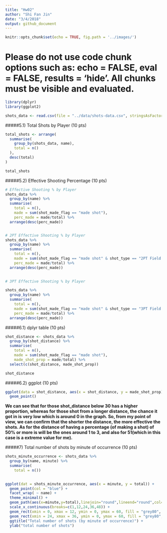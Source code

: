 ```yaml
---
title: "Hw02"
author: "Shi Fan Jin"
date: "3/4/2018"
output: github_document
---
```


```r
knitr::opts_chunk$set(echo = TRUE, fig.path = '../images/')
```
# Please do not use code chunk options such as: echo = FALSE, eval = FALSE, results = 'hide'. All chunks must be visible and evaluated.

```r
library(dplyr)
library(ggplot2)
```

```r
shots_data <- read.csv(file = "../data/shots-data.csv", stringsAsFactors = FALSE)
```

#####5.1) Total Shots by Player (10 pts)
```r

total_shots <- arrange(
  summarise(
    group_by(shots_data, name),
    total = n()
  ),
  desc(total)
)

total_shots


```

#####5.2) Effective Shooting Percentage (10 pts)
```r

# Effective Shooting % by Player
shots_data %>% 
  group_by(name) %>%
  summarise(
    total = n(),
    made = sum(shot_made_flag == "made shot"),
    perc_made = made/total) %>%
  arrange(desc(perc_made))


# 2PT Effective Shooting % by Player
shots_data %>%
  group_by(name) %>%
  summarise( 
    total = n(),
    made = sum(shot_made_flag == "made shot" & shot_type == "2PT Field Goal"),
    perc_made = made/total) %>%
  arrange(desc(perc_made))
  

# 3PT Effective Shooting % by Player

shots_data %>%
  group_by(name) %>%
  summarise( 
    total = n(),
    made = sum(shot_made_flag == "made shot" & shot_type == "3PT Field Goal"),
    perc_made = made/total) %>%
  arrange(desc(perc_made))


```

#####6.1) dplyr table (10 pts)
```r
shot_distance <- shots_data %>%
  group_by(shot_distance) %>%
  summarise(
    total = n(),
    made = sum(shot_made_flag == "made shot"),
    made_shot_prop = made/total) %>%
  select(c(shot_distance, made_shot_prop))

shot_distance
```

#####6.2) ggplot (10 pts)
```r
ggplot(data = shot_distance, aes(x = shot_distance, y = made_shot_prop)) +
  geom_point() 

```
**We can see that for those shot_distance below 30 has a higher proportion, whereas for those shot from a longer distance, the chance it got in is very low which is around 0 in the graph. So, from my point of view, we can confirm that the shorter the distance, the more effective the shots. As for the distance of having a percentage (of making a shot) of 50% or more is will be the ones around 1 to 3, and also for 51(which in this case is a extreme value for me).**

#####7) Total number of shots by minute of occurrence (10 pts)
```r
shots_minute_occurrence <- shots_data %>%
  group_by(name, minute) %>%
  summarise(
    total = n())
 

ggplot(dat = shots_minute_occurrence, aes(x = minute, y = total)) +
  geom_point(col = "blue") +
  facet_wrap( ~ name) +
  theme_minimal() +
  geom_path(aes(x=minute,y=total),linejoin="round",lineend="round",col="blue", alpha = 0.3) +
  scale_x_continuous(breaks=c(1,12,24,36,48)) +
  geom_rect(xmin = 0, xmax = 12, ymin = 0, ymax = 60, fill = "grey80", alpha = 0.01) +
  geom_rect(xmin = 24, xmax = 36, ymin = 0, ymax = 60, fill = "grey80", alpha = 0.01) +
  ggtitle("Total number of shots (by minute of occurrence)") +
  ylab("total number of shots")

```

